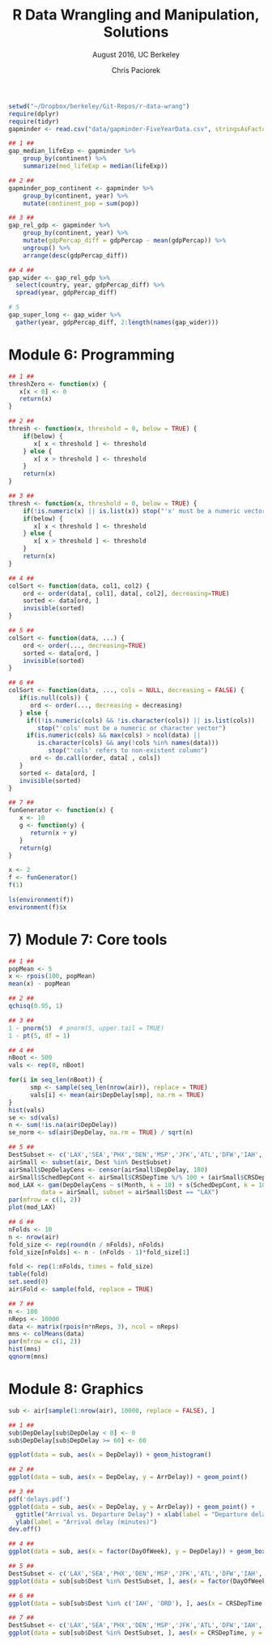 % R Data Wrangling and Manipulation, Solutions
% August 2016, UC Berkeley
% Chris Paciorek


```r
setwd("~/Dropbox/berkeley/Git-Repos/r-data-wrang")
require(dplyr)
require(tidyr)
gapminder <- read.csv("data/gapminder-FiveYearData.csv", stringsAsFactors = TRUE)

## 1 ##
gap_median_lifeExp <- gapminder %>%
    group_by(continent) %>%
    summarize(med_lifeExp = median(lifeExp))

## 2 ## 
gapminder_pop_continent <- gapminder %>%
    group_by(continent, year) %>%
    mutate(continent_pop = sum(pop))

## 3 ##
gap_rel_gdp <- gapminder %>%
    group_by(continent, year) %>%
    mutate(gdpPercap_diff = gdpPercap - mean(gdpPercap)) %>%
    ungroup() %>%
    arrange(desc(gdpPercap_diff))

## 4 ##
gap_wider <- gap_rel_gdp %>% 
  select(country, year, gdpPercap_diff) %>% 
  spread(year, gdpPercap_diff)

# 5
gap_super_long <- gap_wider %>% 
  gather(year, gdpPercap_diff, 2:length(names(gap_wider)))

```

# Module 6: Programming

```r
## 1 ##
threshZero <- function(x) {
   x[x < 0] <- 0
   return(x)
}
```

```r
## 2 ##
thresh <- function(x, threshold = 0, below = TRUE) {
    if(below) {
       x[ x < threshold ] <- threshold
    } else {
       x[ x > threshold ] <- threshold
    }
    return(x)
}

## 3 ##
thresh <- function(x, threshold = 0, below = TRUE) {
    if(!is.numeric(x) || is.list(x)) stop("'x' must be a numeric vector")
    if(below) {
       x[ x < threshold ] <- threshold
    } else {
       x[ x > threshold ] <- threshold
    }
    return(x)
}

## 4 ##
colSort <- function(data, col1, col2) {
    ord <- order(data[, col1], data[, col2], decreasing=TRUE)
    sorted <- data[ord, ]
    invisible(sorted)
}
```

```r
## 5 ##
colSort <- function(data, ...) {
    ord <- order(..., decreasing=TRUE)
    sorted <- data[ord, ]
    invisible(sorted)
}

## 6 ##
colSort <- function(data, ..., cols = NULL, decreasing = FALSE) {
   if(is.null(cols)) {
      ord <- order(..., decreasing = decreasing)
   } else {
     if((!is.numeric(cols) && !is.character(cols)) || is.list(cols))
        stop("'cols' must be a numeric or character vector")
     if(is.numeric(cols) && max(cols) > ncol(data) ||
        is.character(cols) && any(!cols %in% names(data)))
           stop("'cols' refers to non-existent column")
      ord <- do.call(order, data[ , cols])
   }
   sorted <- data[ord, ]
   invisible(sorted)
}

## 7 ##
funGenerator <- function(x) {
   x <- 10
   g <- function(y) {
      return(x + y)
   }
   return(g)
}

x <- 2
f <- funGenerator()
f(1)

ls(environment(f))
environment(f)$x
```

# 7) Module 7: Core tools

```r
## 1 ##
popMean <- 5
x <- rpois(100, popMean)
mean(x) - popMean

## 2 ##
qchisq(0.95, 1)

## 3 ##
1 - pnorm(5)  # pnorm(5, upper.tail = TRUE)
1 - pt(5, df = 1)
```

```r
## 4 ##
nBoot <- 500
vals <- rep(0, nBoot)

for(i in seq_len(nBoot)) { 
      smp <- sample(seq_len(nrow(air)), replace = TRUE) 
      vals[i] <- mean(air$DepDelay[smp], na.rm = TRUE)
}
hist(vals)
se <- sd(vals)
n <- sum(!is.na(air$DepDelay))
se_norm <- sd(air$DepDelay, na.rm = TRUE) / sqrt(n)

## 5 ##
DestSubset <- c('LAX','SEA','PHX','DEN','MSP','JFK','ATL','DFW','IAH', 'ORD') 
airSmall <- subset(air, Dest %in% DestSubset)
airSmall$DepDelayCens <- censor(airSmall$DepDelay, 180)
airSmall$SchedDepCont <- airSmall$CRSDepTime %/% 100 + (airSmall$CRSDepTime %% 100) / 60
mod_LAX <- gam(DepDelayCens ~ s(Month, k = 10) + s(SchedDepCont, k = 10), 
         data = airSmall, subset = airSmall$Dest == "LAX")
par(mfrow = c(1, 2))
plot(mod_LAX)
```

```r
## 6 ## 
nFolds <- 10
n <- nrow(air)
fold_size <- rep(round(n / nFolds), nFolds)
fold_size[nFolds] <- n - (nFolds - 1)*fold_size[1]

fold <- rep(1:nFolds, times = fold_size)
table(fold)
set.seed(0)
air$Fold <- sample(fold, replace = TRUE)

## 7 ##
n <- 100
nReps <- 10000
data <- matrix(rpois(n*nReps, 3), ncol = nReps)
mns <- colMeans(data)
par(mfrow = c(1, 2))
hist(mns)
qqnorm(mns)
```

# Module 8: Graphics

```r
sub <- air[sample(1:nrow(air), 10000, replace = FALSE), ]

## 1 ##
sub$DepDelay[sub$DepDelay < 0] <- 0
sub$DepDelay[sub$DepDelay >= 60] <- 60 

ggplot(data = sub, aes(x = DepDelay)) + geom_histogram()

## 2 ##
ggplot(data = sub, aes(x = DepDelay, y = ArrDelay)) + geom_point() 

## 3 ##
pdf('delays.pdf')
ggplot(data = sub, aes(x = DepDelay, y = ArrDelay)) + geom_point() + 
  ggtitle("Arrival vs. Departure Delay") + xlab(label = "Departure delay (minutes)") +
  ylab(label = "Arrival delay (minutes)")
dev.off()

## 4 ##
ggplot(data = sub, aes(x = factor(DayOfWeek), y = DepDelay)) + geom_boxplot()
```

```r
## 5 ##
DestSubset <- c('LAX','SEA','PHX','DEN','MSP','JFK','ATL','DFW','IAH', 'ORD')
ggplot(data = sub[sub$Dest %in% DestSubset, ], aes(x = factor(DayOfWeek), y = DepDelay)) + geom_boxplot() + facet_wrap(~Dest, nrow = 2, ncol = 5)

## 6 ##
ggplot(data = sub[sub$Dest %in% c('IAH', 'ORD'), ], aes(x = CRSDepTime, y = ArrDelay, color = Dest)) + geom_point() + scale_x_continuous(limits = c(600, 2400)) + scale_y_continuous(limits = c(-10, 120))
```

```r
## 7 ##
DestSubset <- c('LAX','SEA','PHX','DEN','MSP','JFK','ATL','DFW','IAH', 'ORD')
ggplot(data = sub[sub$Dest %in% DestSubset, ], aes(x = CRSDepTime, y = DepDelay)) + geom_point(alpha = 0.3) + geom_smooth(method = "loess", color = 'red', se = FALSE) + scale_x_continuous(limits = c(600, 2400)) + facet_wrap(~Dest, nrow = 2) + theme_bw()
```


